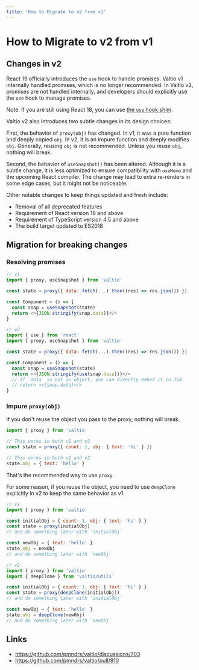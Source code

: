 ```yaml
---
title: 'How to Migrate to v2 from v1'
---
```


# How to Migrate to v2 from v1

## Changes in v2

React 19 officially introduces the `use` hook to handle promises.
Valtio v1 internally handled promises, which is no longer recommended.
In Valtio v2, promises are not handled internally,
and developers should explicitly use the `use` hook to manage promises.

Note: If you are still using React 18, you can use [the `use` hook shim](https://github.com/dai-shi/react18-use).

Valtio v2 also introduces two subtle changes in its design choices:

First, the behavior of `proxy(obj)` has changed. In v1, it was a pure function and deeply copied `obj`. In v2, it is an impure function and deeply modifies `obj`. Generally, reusing `obj` is not recommended. Unless you reuse `obj`, nothing will break.

Second, the behavior of `useSnapshot()` has been altered. Although it is a subtle change, it is less optimized to ensure compatibility with `useMemo` and the upcoming React compiler. The change may lead to extra re-renders in some edge cases, but it might not be noticeable.

Other notable changes to keep things updated and fresh include:

- Removal of all deprecated features
- Requirement of React version 18 and above
- Requirement of TypeScript version 4.5 and above
- The build target updated to ES2018

## Migration for breaking changes

### Resolving promises

```js
// v1
import { proxy, useSnapshot } from 'valtio'

const state = proxy({ data: fetch(...).then((res) => res.json()) })

const Component = () => {
  const snap = useSnapshot(state)
  return <>{JSON.stringify(snap.data)}</>
}
```

```js
// v2
import { use } from 'react'
import { proxy, useSnapshot } from 'valtio'

const state = proxy({ data: fetch(...).then((res) => res.json()) })

const Component = () => {
  const snap = useSnapshot(state)
  return <>{JSON.stringify(use(snap.data))}</>
  // If `data` is not an object, you can directly embed it in JSX.
  // return <>{snap.data}</>
}
```

### Impure `proxy(obj)`

If you don't reuse the object you pass to the proxy, nothing will break.

```js
import { proxy } from 'valtio'

// This works in both v1 and v2
const state = proxy({ count: 1, obj: { text: 'hi' } })

// This works in both v1 and v2
state.obj = { text: 'hello' }
```

That's the recommended way to use `proxy`.

For some reason, if you reuse the object, you need to use `deepClone` explicitly in v2 to keep the same behavior as v1.

```js
// v1
import { proxy } from 'valtio'

const initialObj = { count: 1, obj: { text: 'hi' } }
const state = proxy(initialObj)
// and do something later with `initialObj`

const newObj = { text: 'hello' }
state.obj = newObj
// and do something later with `newObj`
```

```js
// v2
import { proxy } from 'valtio'
import { deepClone } from 'valtio/utils'

const initialObj = { count: 1, obj: { text: 'hi' } }
const state = proxy(deepClone(initialObj))
// and do something later with `initialObj`

const newObj = { text: 'hello' }
state.obj = deepClone(newObj)
// and do something later with `newObj`
```

## Links

- https://github.com/pmndrs/valtio/discussions/703
- https://github.com/pmndrs/valtio/pull/810

